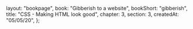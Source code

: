   layout: "bookpage",
  book: "Gibberish to a website",
  bookShort: "gibberish",
  title: "CSS - Making HTML look good",
  chapter: 3,
  section: 3,
  createdAt: "05/05/20",
};
